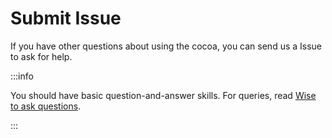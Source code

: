 # Submit Issue

If you have other questions about using the cocoa, you can send us a Issue to ask for help.

:::info

You should have basic question-and-answer skills.
For queries, read [Wise to ask questions](https://github.com/ryanhanwu/How-To-Ask-Questions-The-Smart-Way/blob/main/README-en_CN.m).

:::
